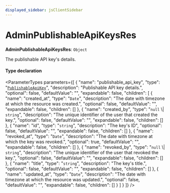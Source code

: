```yaml
---
displayed_sidebar: jsClientSidebar
---
```



# AdminPublishableApiKeysRes

 **AdminPublishableApiKeysRes**: `Object`

The publishable API key's details.

#### Type declaration

<ParameterTypes parameters={[
  {
    "name": "publishable_api_key",
    "type": "[`PublishableApiKey`](../classes/internal.PublishableApiKey.mdx)",
    "description": "Publishable API key details.",
    "optional": false,
    "defaultValue": "",
    "expandable": false,
    "children": [
      {
        "name": "created_at",
        "type": "`Date`",
        "description": "The date with timezone at which the resource was created.",
        "optional": false,
        "defaultValue": "",
        "expandable": false,
        "children": []
      },
      {
        "name": "created_by",
        "type": "``null`` \\| `string`",
        "description": "The unique identifier of the user that created the key.",
        "optional": false,
        "defaultValue": "",
        "expandable": false,
        "children": []
      },
      {
        "name": "id",
        "type": "`string`",
        "description": "The key's ID",
        "optional": false,
        "defaultValue": "",
        "expandable": false,
        "children": []
      },
      {
        "name": "revoked_at",
        "type": "`Date`",
        "description": "The date with timezone at which the key was revoked.",
        "optional": true,
        "defaultValue": "",
        "expandable": false,
        "children": []
      },
      {
        "name": "revoked_by",
        "type": "``null`` \\| `string`",
        "description": "The unique identifier of the user that revoked the key.",
        "optional": false,
        "defaultValue": "",
        "expandable": false,
        "children": []
      },
      {
        "name": "title",
        "type": "`string`",
        "description": "The key's title.",
        "optional": false,
        "defaultValue": "",
        "expandable": false,
        "children": []
      },
      {
        "name": "updated_at",
        "type": "`Date`",
        "description": "The date with timezone at which the resource was updated.",
        "optional": false,
        "defaultValue": "",
        "expandable": false,
        "children": []
      }
    ]
  }
]} />

